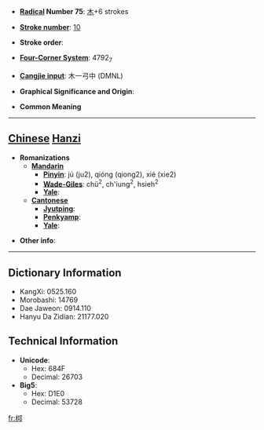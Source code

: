 * '''[[Wiktionary:Chinese radical index| Radical]] Number 75''': [[Wiktionary:Chinese radical index 木|木]]+6 strokes

* '''[[Wiktionary:Chinese total strokes index|Stroke number]]''': [[Wiktionary:Chinese total strokes index 10|10]]

* '''Stroke order''': 

* '''[[Wiktionary:Chinese four corner index|Four-Corner System]]''': 4792<sub>7</sub>

* '''[[Wiktionary:Chinese Cangjie index|Cangjie input]]''': 木一弓中 (DMNL)

* '''Graphical Significance and Origin''': 

* '''Common Meaning'''

----

== [[Chinese]] [[Hanzi]] ==

* '''Romanizations'''
** '''[[Mandarin]]'''
*** '''[[Pinyin]]''': jú (ju2), qióng (qiong2), xié (xie2)
*** '''[[Wade-Giles]]''': chü<sup>2</sup>, ch'iung<sup>2</sup>, hsieh<sup>2</sup>
*** '''[[Yale]]''': 
** '''[[Cantonese]]'''
*** '''[[Jyutping]]''':
*** '''[[Penkyamp]]''': 
*** '''[[Yale]]''': 

* '''Other info''': 

----

== Dictionary Information ==

* KangXi: 0525.160
* Morobashi: 14769
* Dae Jaweon: 0914.110
* Hanyu Da Zidian: 21177.020

== Technical Information ==

* '''Unicode''':
** Hex: 684F
** Decimal: 26703
* '''Big5''':
** Hex: D1E0
** Decimal: 53728

[[fr:桏]]